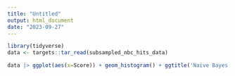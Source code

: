 ```yaml
---
title: "Untitled"
output: html_document
date: "2023-09-27"
---
```

```r
library(tidyverse)
data <- targets::tar_read(subsampled_nbc_hits_data)
```

```r
data |> ggplot(aes(x=Score)) + geom_histogram() + ggtitle('Naive Bayes Classifier across 16S, 12S')
```


